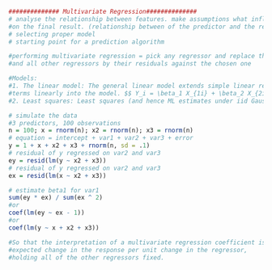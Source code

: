 ```r
############## Multivariate Regression##############
# analyse the relationship between features. make assumptions what influences
#on the final result. (relationship between of the predictor and the response).
# selecting proper model
# starting point for a prediction algorithm

#performing multivariate regression = pick any regressor and replace the outcome 
#and all other regressors by their residuals against the chosen one

#Models: 
#1. The linear model: The general linear model extends simple linear regression (SLR) by adding 
#terms linearly into the model. $$ Y_i = \beta_1 X_{1i} + \beta_2 X_{2i} + \ldots + \beta_{p} X_{pi} + \epsilon_{i} = \sum_{k=1}^p X_{ik} \beta_j + \epsilon_{i} $$
#2. Least squares: Least squares (and hence ML estimates under iid Gaussianity of the errors) minimizes $$ \sum_{i=1}^n \left(Y_i - \sum_{k=1}^p X_{ki} \beta_j\right)^2 $$

# simulate the data
#3 predictors, 100 observations
n = 100; x = rnorm(n); x2 = rnorm(n); x3 = rnorm(n) 
# equation = intercept + var1 + var2 + var3 + error
y = 1 + x + x2 + x3 + rnorm(n, sd = .1)
# residual of y regressed on var2 and var3
ey = resid(lm(y ~ x2 + x3))
# residual of y regressed on var2 and var3
ex = resid(lm(x ~ x2 + x3))

# estimate beta1 for var1
sum(ey * ex) / sum(ex ^ 2)
#or
coef(lm(ey ~ ex - 1))
#or
coef(lm(y ~ x + x2 + x3))

#So that the interpretation of a multivariate regression coefficient is the 
#expected change in the response per unit change in the regressor, 
#holding all of the other regressors fixed.

```
